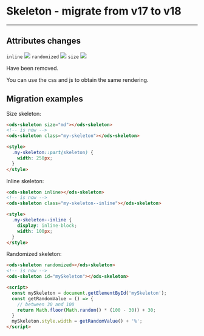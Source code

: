 
<Meta of={SkeletonStories} name='Migration From 17.x' />

# Skeleton - migrate from v17 to v18
----

## Attributes changes

`inline` <img src="https://img.shields.io/badge/removed-FF0000" />
`randomized` <img src="https://img.shields.io/badge/removed-FF0000" />
`size` <img src="https://img.shields.io/badge/removed-FF0000" />

Have been removed.

You can use the css and js to obtain the same rendering.

## Migration examples

Size skeleton:
```html
<ods-skeleton size="md"></ods-skeleton>
<!-- is now -->
<ods-skeleton class="my-skeleton"></ods-skeleton>

<style>
  .my-skeleton::part(skeleton) {
    width: 250px;
  }
</style>
```

Inline skeleton:
```html
<ods-skeleton inline></ods-skeleton>
<!-- is now -->
<ods-skeleton class="my-skeleton--inline"></ods-skeleton>

<style>
  .my-skeleton--inline {
    display: inline-block;
    width: 100px;
  }
</style>
```

Randomized skeleton:
```html
<ods-skeleton randomized></ods-skeleton>
<!-- is now -->
<ods-skeleton id="mySkeleton"></ods-skeleton>

<script>
  const mySkeleton = document.getElementById('mySkeleton');
  const getRandomValue = () => {
    // between 30 and 100
    return Math.floor(Math.random() * (100 - 30)) + 30;
  }
  mySkeleton.style.width = getRandomValue() + '%';
</script>
```

